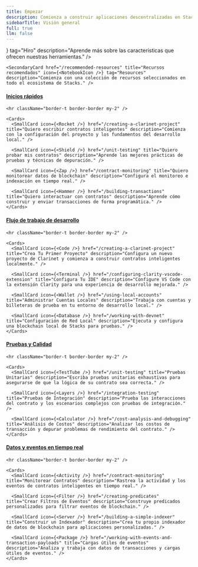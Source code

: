 ```yaml
---
title: Empezar
description: Comienza a construir aplicaciones descentralizadas en Stacks con las herramientas de Hiro.
sidebarTitle: Visión general
full: true
llm: false
---
```


<div className="flex flex-col space-y-10 pt-0">
  <Cards>
    <SecondaryCard href="/features" title="Introducción a las herramientas de Hiro" icon={<Hiro />} tag="Hiro" description="Aprende más sobre las características que ofrecen nuestras herramientas." />

    <SecondaryCard href="/recommended-resources" title="Recursos recomendados" icon={<NotebookIcon />} tag="Resources" description="Comienza con una colección de recursos seleccionados en todo el ecosistema de Stacks." />
  </Cards>

  <div className="flex flex-col">
    <h4 id="explore-by-goal" className="scroll-m-20">
      <a href="#explore-by-goal" className="not-prose group text-sm text-muted-foreground uppercase">
        Inicios rápidos
      </a>
    </h4>

    <hr className="border-t border-border my-2" />

    <Cards>
      <SmallCard icon={<Rocket />} href="/creating-a-clarinet-project" title="Quiero escribir contratos inteligentes" description="Comienza con la configuración del proyecto y los fundamentos del desarrollo local." />

      <SmallCard icon={<Shield />} href="/unit-testing" title="Quiero probar mis contratos" description="Aprende las mejores prácticas de pruebas y técnicas de depuración." />

      <SmallCard icon={<Zap />} href="/contract-monitoring" title="Quiero monitorear datos de blockchain" description="Configura el monitoreo e indexación en tiempo real." />

      <SmallCard icon={<Hammer />} href="/building-transactions" title="Quiero interactuar con contratos" description="Aprende cómo construir y enviar transacciones de forma programática." />
    </Cards>
  </div>

  <div className="flex flex-col">
    <h4 id="explore-by-workflow" className="scroll-m-20">
      <a href="#explore-by-workflow" className="not-prose group text-sm text-muted-foreground uppercase">
        Flujo de trabajo de desarrollo
      </a>
    </h4>

    <hr className="border-t border-border my-2" />

    <Cards>
      <SmallCard icon={<Code />} href="/creating-a-clarinet-project" title="Crea Tu Primer Proyecto" description="Configura un nuevo proyecto de Clarinet y comienza a construir contratos inteligentes localmente." />

      <SmallCard icon={<Terminal />} href="/configuring-clarity-vscode-extension" title="Configura Tu IDE" description="Configure VS Code con la extensión Clarity para una experiencia de desarrollo mejorada." />

      <SmallCard icon={<Wallet />} href="/using-local-accounts" title="Administrar Cuentas Locales" description="Trabaja con cuentas y billeteras de prueba en tu entorno de desarrollo local." />

      <SmallCard icon={<Database />} href="/working-with-devnet" title="Configuración de Red Local" description="Ejecuta y configura una blockchain local de Stacks para pruebas." />
    </Cards>
  </div>

  <div className="flex flex-col">
    <h4 id="explore-by-testing" className="scroll-m-20">
      <a href="#explore-by-testing" className="not-prose group text-sm text-muted-foreground uppercase">
        Pruebas y Calidad
      </a>
    </h4>

    <hr className="border-t border-border my-2" />

    <Cards>
      <SmallCard icon={<TestTube />} href="/unit-testing" title="Pruebas Unitarias" description="Escriba pruebas unitarias exhaustivas para asegurarse de que la lógica de su contrato sea correcta." />

      <SmallCard icon={<Layers />} href="/integration-testing" title="Pruebas de Integración" description="Prueba las interacciones del contrato y los escenarios complejos con pruebas de integración." />

      <SmallCard icon={<Calculator />} href="/cost-analysis-and-debugging" title="Análisis de Costos" description="Analizar los costos de transacción y depurar problemas de rendimiento del contrato." />
    </Cards>
  </div>

  <div className="flex flex-col">
    <h4 id="explore-by-events" className="scroll-m-20">
      <a href="#explore-by-events" className="not-prose group text-sm text-muted-foreground uppercase">
        Datos y eventos en tiempo real
      </a>
    </h4>

    <hr className="border-t border-border my-2" />

    <Cards>
      <SmallCard icon={<Activity />} href="/contract-monitoring" title="Monitorear Contratos" description="Rastrea la actividad y los eventos de contratos inteligentes en tiempo real." />

      <SmallCard icon={<Filter />} href="/creating-predicates" title="Crear Filtros de Eventos" description="Construye predicados personalizados para filtrar eventos de blockchain." />

      <SmallCard icon={<Server />} href="/building-a-simple-indexer" title="Construir un Indexador" description="Crea tu propio indexador de datos de blockchain para aplicaciones personalizadas." />

      <SmallCard icon={<Package />} href="/working-with-events-and-transaction-payloads" title="Cargas útiles de eventos" description="Analiza y trabaja con datos de transacciones y cargas útiles de eventos." />
    </Cards>
  </div>
</div>

<PageFooter />
